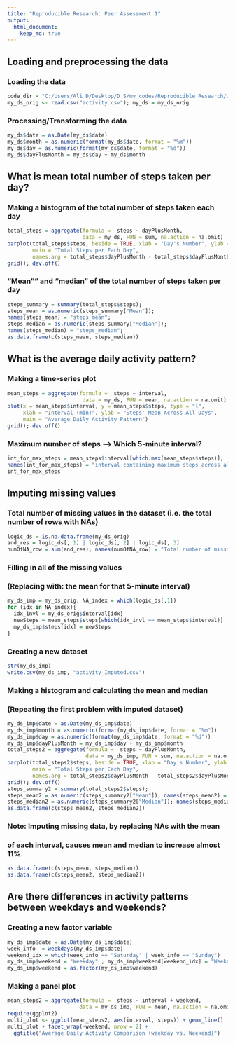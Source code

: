 ---
title: "Reproducible Research: Peer Assessment 1"
output: 
  html_document:
    keep_md: true
---


## Loading and preprocessing the data
### Loading the data
```{r, echo = TRUE}
code_dir = "C:/Users/Ali_D/Desktop/D_S/my_codes/Reproducible Research/w2"; setwd(code_dir)
my_ds_orig <- read.csv("activity.csv"); my_ds = my_ds_orig
```
### Processing/Transforming the data 
```{r, echo = TRUE}
my_ds$date = as.Date(my_ds$date)
my_ds$month = as.numeric(format(my_ds$date, format = "%m"))
my_ds$day = as.numeric(format(my_ds$date, format = "%d"))
my_ds$dayPlusMonth = my_ds$day + my_ds$month
```

## What is mean total number of steps taken per day?
### Making a histogram of the total number of steps taken each day
```{r, echo = TRUE}
total_steps = aggregate(formula =  steps ~ dayPlusMonth, 
                        data = my_ds, FUN = sum, na.action = na.omit)
barplot(total_steps$steps, beside = TRUE, xlab = "Day's Number", ylab = "Total Steps",
        main = "Total Steps per Each Day",
        names.arg = total_steps$dayPlusMonth - total_steps$dayPlusMonth[1] + 1)
grid(); dev.off()
```
### "Mean"" and "median" of the total number of steps taken per day
```{r, echo = TRUE}
steps_summary = summary(total_steps$steps);
steps_mean = as.numeric(steps_summary["Mean"]); 
names(steps_mean) = "steps_mean"; 
steps_median = as.numeric(steps_summary["Median"]); 
names(steps_median) = "steps_median"; 
as.data.frame(c(steps_mean, steps_median))
```

## What is the average daily activity pattern?
### Making a time-series plot 
```{r, echo = TRUE}
mean_steps = aggregate(formula =  steps ~ interval, 
                        data = my_ds, FUN = mean, na.action = na.omit)
plot(x = mean_steps$interval, y = mean_steps$steps, type = "l",
     xlab = "Interval (min)", ylab = "Steps' Mean Across All Days", 
     main = "Average Daily Activity Pattern")
grid(); dev.off()
```
###  Maximum number of steps --> Which 5-minute interval?
```{r, echo = TRUE}
int_for_max_steps = mean_steps$interval[which.max(mean_steps$steps)];
names(int_for_max_steps) = "interval containing maximum steps across all the days in the dataset"
int_for_max_steps
```

## Imputing missing values
###  Total number of missing values in the dataset (i.e. the total number of rows with NAs)
```{r, echo = TRUE}
logic_ds = is.na.data.frame(my_ds_orig)
and_res = logic_ds[, 1] | logic_ds[, 2] | logic_ds[, 3]
numOfNA_row = sum(and_res); names(numOfNA_row) = "Total number of missing values"; numOfNA_row
```
### Filling in all of the missing values 
### (Replacing with: the mean for that 5-minute interval)
```{r, echo = TRUE}
my_ds_imp = my_ds_orig; NA_index = which(logic_ds[,1])
for (idx in NA_index){
  idx_invl = my_ds_orig$interval[idx]
  newSteps = mean_steps$steps[which(idx_invl == mean_steps$interval)]
  my_ds_imp$steps[idx] = newSteps
}
```
### Creating a new dataset
```{r, echo = TRUE}
str(my_ds_imp)
write.csv(my_ds_imp, "activity_Imputed.csv")
```
### Making a histogram and calculating the mean and median
### (Repeating the first problem with imputed dataset)
```{r, echo = TRUE}
my_ds_imp$date = as.Date(my_ds_imp$date)
my_ds_imp$month = as.numeric(format(my_ds_imp$date, format = "%m"))
my_ds_imp$day = as.numeric(format(my_ds_imp$date, format = "%d"))
my_ds_imp$dayPlusMonth = my_ds_imp$day + my_ds_imp$month
total_steps2 = aggregate(formula =  steps ~ dayPlusMonth, 
                         data = my_ds_imp, FUN = sum, na.action = na.omit)
barplot(total_steps2$steps, beside = TRUE, xlab = "Day's Number", ylab = "Total Steps",
        main = "Total Steps per Each Day",
        names.arg = total_steps2$dayPlusMonth - total_steps2$dayPlusMonth[1] + 1)
grid(); dev.off()
steps_summary2 = summary(total_steps2$steps);
steps_mean2 = as.numeric(steps_summary2["Mean"]); names(steps_mean2) = "steps_mean_imputed"; 
steps_median2 = as.numeric(steps_summary2["Median"]); names(steps_median2) = "steps_median_imputed"; 
as.data.frame(c(steps_mean2, steps_median2))
```
### Note: Imputing missing data, by replacing NAs with the mean
### of each interval, causes mean and median to increase almost 11%.
```{r, echo = FALSE}
as.data.frame(c(steps_mean, steps_median))
as.data.frame(c(steps_mean2, steps_median2))
```

## Are there differences in activity patterns between weekdays and weekends?
### Creating a new factor variable
```{r, echo = TRUE}
my_ds_imp$date = as.Date(my_ds_imp$date)
week_info  = weekdays(my_ds_imp$date)
weekend_idx = which(week_info == "Saturday" | week_info == "Sunday")
my_ds_imp$weekend = "Weekday" ; my_ds_imp$weekend[weekend_idx] = "Weekend"
my_ds_imp$weekend = as.factor(my_ds_imp$weekend)
```
### Making a panel plot
```{r, echo = TRUE}
mean_steps2 = aggregate(formula =  steps ~ interval + weekend, 
                       data = my_ds_imp, FUN = mean, na.action = na.omit)
require(ggplot2)
multi_plot <- ggplot(mean_steps2, aes(interval, steps)) + geom_line()
multi_plot + facet_wrap(~weekend, nrow = 2) + 
  ggtitle("Average Daily Activity Comparison (weekday vs. Weekend)")
```